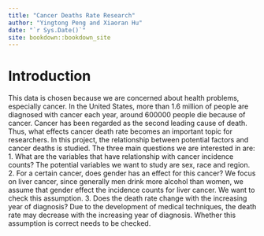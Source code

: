 ```yaml
--- 
title: "Cancer Deaths Rate Research"
author: "Yingtong Peng and Xiaoran Hu"
date: "`r Sys.Date()`"
site: bookdown::bookdown_site
---
```


# Introduction
This data is chosen because we are concerned about health problems, especially cancer. In the United States, more than 1.6 million of people are diagnosed with cancer each year, around 600000 people die because of cancer. Cancer has been regarded as the second leading cause of death. Thus, what effects cancer death rate becomes an important topic for researchers. In this project, the relationship between potential factors and cancer deaths is studied. The three main questions we are interested in are: 1. What are the variables that have relationship with cancer incidence counts? The potential variables we want to study are sex, race and region. 2. For a certain cancer, does gender has an effect for this cancer? We focus on liver cancer, since generally men drink more alcohol than women, we assume that gender effect the incidence counts for liver cancer. We want to check this assumption. 3. Does the death rate change with the increasing year of diagnosis? Due to the development of medical techniques, the death rate may decrease with the increasing year of diagnosis. Whether this assumption is correct needs to be checked.
